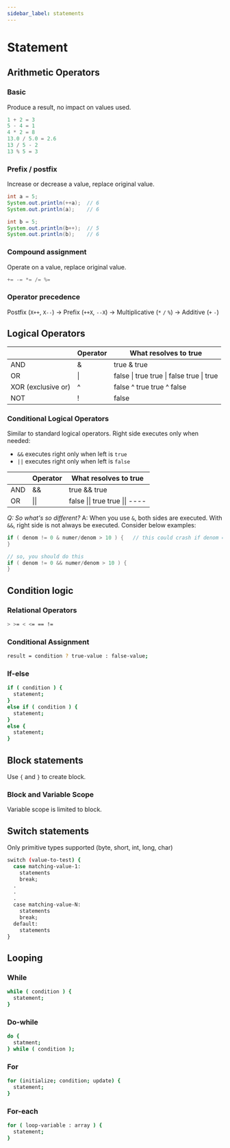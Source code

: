 ```yaml
---
sidebar_label: statements
---
```


# Statement

## Arithmetic Operators

### Basic

Produce a result, no impact on values used.

```java
1 + 2 = 3
5 - 4 = 1
4 * 2 = 8
13.0 / 5.0 = 2.6
13 / 5 - 2
13 % 5 = 3
```

### Prefix / postfix

Increase or decrease a value, replace original value.

```java
int a = 5;
System.out.println(++a);  // 6
System.out.println(a);    // 6

int b = 5;
System.out.println(b++);  // 5
System.out.println(b);    // 6
```

### Compound assignment

Operate on a value, replace original value.

```java
+= -= *= /= %=
```

### Operator precedence

Postfix (`X++`, `X--`) $\rightarrow$ Prefix (`++X`, `--X`) $\rightarrow$ Multiplicative (`*` `/` `%`) $\rightarrow$ Additive (`+` `-`)

## Logical Operators

|                    | Operator | What resolves to true                      |
|--------------------|----------|--------------------------------------------|
| AND                | &        | true & true                                |
| OR                 | \|       | false \| true  true \| false  true \| true |
| XOR (exclusive or) | ^        | false ^ true  true ^ false                 |
| NOT                | !        | false                                      |

### Conditional Logical Operators

Similar to standard logical operators. Right side executes only when needed:
- `&&` executes right only when left is `true`
- `||` executes right only when left is `false`

|     | Operator | What resolves to true           |
|-----|----------|---------------------------------|
| AND | &&       | true && true                    |
| OR  | \|\|     | false \|\| true  true \|\| ---- |

*Q: So what's so different?*
A: When you use `&`, both sides are executed. With `&&`, right side is not always be executed. Consider below examples:
```java
if ( denom != 0 & numer/denom > 10 ) {   // this could crash if denom == 0, cause divided by 0 is not allowed
}

// so, you should do this
if ( denom != 0 && numer/denom > 10 ) {
}
```

## Condition logic

### Relational Operators

```bash
> >= < <= == !=
```

### Conditional Assignment

```bash
result = condition ? true-value : false-value;
```

### If-else

```bash
if ( condition ) {
  statement;
}
else if ( condition ) {
  statement;
}
else {
  statement;
}
```

## Block statements

Use `{` and `}` to create block.

### Block and Variable Scope

Variable scope is limited to block.

## Switch statements

Only primitive types supported (byte, short, int, long, char)

```bash
switch (value-to-test) {
  case matching-value-1:
    statements
    break;
  .
  .
  .
  case matching-value-N:
    statements
    break;
  default:
    statements
}
```

## Looping

### While

```bash
while ( condition ) {
  statement;
}
```

### Do-while

```bash
do {
  statment;
} while ( condition );
```

### For

```bash
for (initialize; condition; update) {
  statement;
}
```

### For-each

```bash
for ( loop-variable : array ) {
  statement;
}
```
